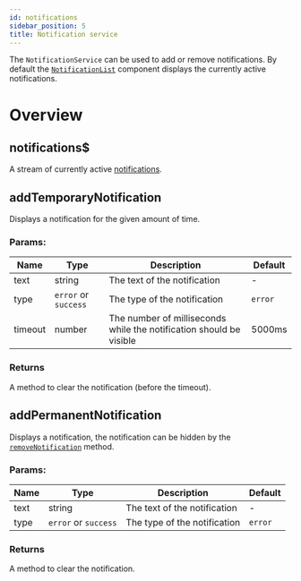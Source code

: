 ```yaml
---
id: notifications
sidebar_position: 5
title: Notification service
---
```


The `NotificationService` can be used to add or remove notifications. By default the [`NotificationList`](../components/notifications.mdx) component displays the currently active notifications.

# Overview

## notifications$

A stream of currently active [notifications](https://github.com/GetStream/stream-chat-angular/blob/master/projects/stream-chat-angular/src/lib/notification.service.ts).

## addTemporaryNotification

Displays a notification for the given amount of time.

### Params:

| Name    | Type                 | Description                                                         | Default |
| ------- | -------------------- | ------------------------------------------------------------------- | ------- |
| text    | string               | The text of the notification                                        | -       |
| type    | `error` or `success` | The type of the notification                                        | `error` |
| timeout | number               | The number of milliseconds while the notification should be visible | 5000ms  |

### Returns

A method to clear the notification (before the timeout).

## addPermanentNotification

Displays a notification, the notification can be hidden by the [`removeNotification`](./notifications.mdx/#removenotification) method.

### Params:

| Name | Type                 | Description                  | Default |
| ---- | -------------------- | ---------------------------- | ------- |
| text | string               | The text of the notification | -       |
| type | `error` or `success` | The type of the notification | `error` |

### Returns

A method to clear the notification.
